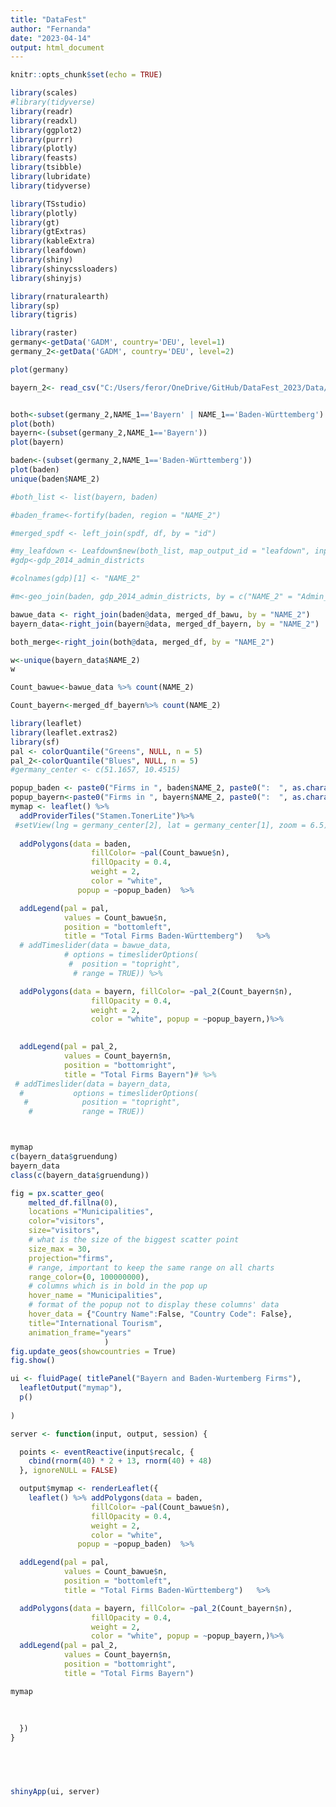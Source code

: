 ```yaml
---
title: "DataFest"
author: "Fernanda"
date: "2023-04-14"
output: html_document
---
```

```r
knitr::opts_chunk$set(echo = TRUE)
```


```r
library(scales)
#library(tidyverse)
library(readr)
library(readxl)
library(ggplot2)
library(purrr)
library(plotly)
library(feasts)
library(tsibble)
library(lubridate)
library(tidyverse)

library(TSstudio)
library(plotly)
library(gt)
library(gtExtras)
library(kableExtra)
library(leafdown)
library(shiny)
library(shinycssloaders)
library(shinyjs)

library(rnaturalearth)
library(sp)
library(tigris)

```


```r
library(raster)
germany<-getData('GADM', country='DEU', level=1)
germany_2<-getData('GADM', country='DEU', level=2)

plot(germany)

bayern_2<- read_csv("C:/Users/feror/OneDrive/GitHub/DataFest_2023/Data/final_df_occupation/final_df_bayern.csv")


both<-subset(germany_2,NAME_1=='Bayern' | NAME_1=='Baden-Württemberg')
plot(both)
bayern<-(subset(germany_2,NAME_1=='Bayern'))
plot(bayern)

baden<-(subset(germany_2,NAME_1=='Baden-Württemberg'))
plot(baden)
unique(baden$NAME_2)

#both_list <- list(bayern, baden)

#baden_frame<-fortify(baden, region = "NAME_2")

#merged_spdf <- left_join(spdf, df, by = "id")

#my_leafdown <- Leafdown$new(both_list, map_output_id = "leafdown", input = input)
#gdp<-gdp_2014_admin_districts

#colnames(gdp)[1] <- "NAME_2"

#m<-geo_join(baden, gdp_2014_admin_districts, by = c("NAME_2" = "Admin_District"), how = "left")

bawue_data <- right_join(baden@data, merged_df_bawu, by = "NAME_2")
bayern_data<-right_join(bayern@data, merged_df_bayern, by = "NAME_2")

both_merge<-right_join(both@data, merged_df, by = "NAME_2")

w<-unique(bayern_data$NAME_2)
w

Count_bawue<-bawue_data %>% count(NAME_2)

Count_bayern<-merged_df_bayern%>% count(NAME_2)

```


```r
library(leaflet)
library(leaflet.extras2)
library(sf)
pal <- colorQuantile("Greens", NULL, n = 5)
pal_2<-colorQuantile("Blues", NULL, n = 5)
#germany_center <- c(51.1657, 10.4515)

popup_baden <- paste0("Firms in ", baden$NAME_2, paste0(":  ", as.character(Count_bawue$n)))
popup_bayern<-paste0("Firms in ", bayern$NAME_2, paste0(":  ", as.character(Count_bayern$n)))
mymap <- leaflet() %>% 
  addProviderTiles("Stamen.TonerLite")%>%
 #setView(lng = germany_center[2], lat = germany_center[1], zoom = 6.5)  %>%
  
  addPolygons(data = baden,  
                  fillColor= ~pal(Count_bawue$n),
                  fillOpacity = 0.4, 
                  weight = 2, 
                  color = "white",
               popup = ~popup_baden)  %>% 

  addLegend(pal = pal, 
            values = Count_bawue$n, 
            position = "bottomleft", 
            title = "Total Firms Baden-Württemberg")   %>%
  # addTimeslider(data = bawue_data,
            # options = timesliderOptions(
             #  position = "topright",
              # range = TRUE)) %>% 

  addPolygons(data = bayern, fillColor= ~pal_2(Count_bayern$n),
                  fillOpacity = 0.4, 
                  weight = 2, 
                  color = "white", popup = ~popup_bayern,)%>%

  
  addLegend(pal = pal_2, 
            values = Count_bayern$n, 
            position = "bottomright", 
            title = "Total Firms Bayern")# %>% 
 # addTimeslider(data = bayern_data,
  #           options = timesliderOptions(
   #            position = "topright",
    #           range = TRUE)) 



mymap 
c(bayern_data$gruendung)
bayern_data
class(c(bayern_data$gruendung))


```


```r
fig = px.scatter_geo(
    melted_df.fillna(0), 
    locations ="Municipalities", 
    color="visitors",
    size="visitors",
    # what is the size of the biggest scatter point
    size_max = 30,
    projection="firms",
    # range, important to keep the same range on all charts
    range_color=(0, 100000000),
    # columns which is in bold in the pop up
    hover_name = "Municipalities",
    # format of the popup not to display these columns' data
    hover_data = {"Country Name":False, "Country Code": False},
    title="International Tourism",
    animation_frame="years"
                     )
fig.update_geos(showcountries = True)
fig.show()
```





```r
ui <- fluidPage( titlePanel("Bayern and Baden-Wurtemberg Firms"),
  leafletOutput("mymap"), 
  p()
  
)

server <- function(input, output, session) {

  points <- eventReactive(input$recalc, {
    cbind(rnorm(40) * 2 + 13, rnorm(40) + 48)
  }, ignoreNULL = FALSE)

  output$mymap <- renderLeaflet({
    leaflet() %>% addPolygons(data = baden,  
                  fillColor= ~pal(Count_bawue$n),
                  fillOpacity = 0.4, 
                  weight = 2, 
                  color = "white",
               popup = ~popup_baden)  %>% 

  addLegend(pal = pal, 
            values = Count_bawue$n, 
            position = "bottomleft", 
            title = "Total Firms Baden-Württemberg")   %>%

  addPolygons(data = bayern, fillColor= ~pal_2(Count_bayern$n),
                  fillOpacity = 0.4, 
                  weight = 2, 
                  color = "white", popup = ~popup_bayern,)%>%
  addLegend(pal = pal_2, 
            values = Count_bayern$n, 
            position = "bottomright", 
            title = "Total Firms Bayern") 

mymap
    
 
      
  })
}




 
shinyApp(ui, server)
```

